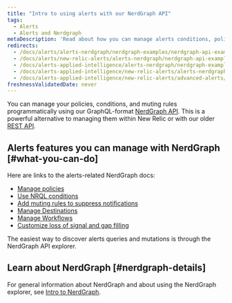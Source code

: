 ```yaml
---
title: "Intro to using alerts with our NerdGraph API"
tags:
  - Alerts  
  - Alerts and Nerdgraph
metaDescription: 'Read about how you can manage alerts conditions, policies, and muting rules using NerdGraph.'
redirects:
  - /docs/alerts/alerts-nerdgraph/nerdgraph-examples/nerdgraph-api-examples
  - /docs/alerts/new-relic-alerts/alerts-nerdgraph/nerdgraph-api-examples
  - /docs/alerts-applied-intelligence/alerts-nerdgraph/nerdgraph-examples/nerdgraph-api-examples
  - /docs/alerts-applied-intelligence/new-relic-alerts/alerts-nerdgraph/nerdgraph-api-examples
  - /docs/alerts-applied-intelligence/new-relic-alerts/advanced-alerts/alerts-nerdgraph/nerdgraph-api-examples
freshnessValidatedDate: never
---
```


You can manage your policies, conditions, and muting rules programmatically using our GraphQL-format [NerdGraph API](/docs/apis/nerdgraph/get-started/introduction-new-relic-nerdgraph). This is a powerful alternative to managing them within New Relic or with our older [REST API](/docs/alerts/rest-api-alerts/new-relic-alerts-rest-api/rest-api-calls-new-relic-alerts).

## Alerts features you can manage with NerdGraph [#what-you-can-do]

Here are links to the alerts-related NerdGraph docs:

* [Manage policies](/docs/alerts/alerts-nerdgraph/nerdgraph-examples/nerdgraph-api-alerts-policies)
* [Use NRQL conditions](/docs/alerts/alerts-nerdgraph/nerdgraph-examples/nerdgraph-api-alerts-nrql-conditions)
* [Add muting rules to suppress notifications](/docs/alerts/new-relic-alerts/managing-notification-channels/muting-rules-suppress-notifications)
* [Manage Destinations](/docs/apis/nerdgraph/examples/nerdgraph-api-notifications-destinations)
* [Manage Workflows](/docs/apis/nerdgraph/examples/nerdgraph-api-workflows)
* [Customize loss of signal and gap filling](/docs/alerts-applied-intelligence/new-relic-alerts/alerts-nerdgraph/nerdgraph-api-loss-signal-gap-filling)

The easiest way to discover alerts queries and mutations is through the NerdGraph API explorer.

## Learn about NerdGraph [#nerdgraph-details]

For general information about NerdGraph and about using the NerdGraph explorer, see [Intro to NerdGraph](/docs/apis/nerdgraph/get-started/introduction-new-relic-nerdgraph).
